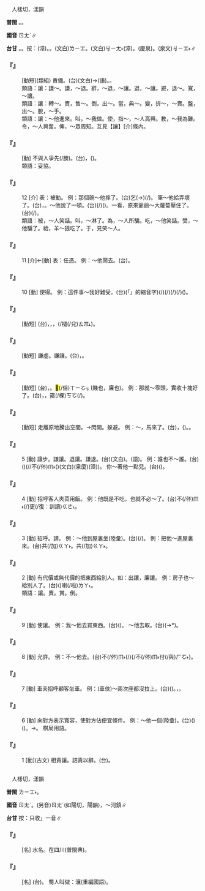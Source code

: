 
=={{ruby|讓|ㄖㄤˋ}}==

　人樣切，漾韻

'''普閩''' {{ruby|(文)|ㄌㄧㆲ˫}}。{{ruby|(白)|ㄋㄧㄨ˫}}。

'''國音''' <rt>ㄖㄤˋ</rt>∥

'''台甘''' {{ruby|(文)|ㆢㄧㆲ˫}}{{ruby|。|ㄌㄧㆲ˫}}。{{ruby|(語)|ㄋㄧㄨ˫}}。按：{{ruby|(文)|ㄌㄧㄤ˫}}(漳)。{{ruby|(語)|ㄋㄧㆦ˫}}。(文白)<rt>ㄌㄧㆲ</rt>。(文白)<rt>ㆢㄧㄤ˫</rt>(漳)。{{ruby|(語)|ㄋㄧㄨ˫}}(廈泉)。(泉文)<rt>ㆢㄧㆲ˫</rt>∥

    

==='''『{{ruby|責|ㄗㄜˊ}}{{ruby|讓|ㄖㄤˋ}}』'''===
: [動短](類組) 責備。(台){{ruby|責|ㄐㄧㆤㆶ}}{{ruby|備|ㄅㄧ˫}}(文白)→(語)。{{ruby|追|ㄉㄨㄧ}}{{ruby|究|ㄍㄧㄨ˪}}{{ruby|責|ㄐㄧㆤㆶ}}{{ruby|任|ㆢㄧㆬ˫}}{{ruby|/|ㄌㄧㆬ˫}}。
:類語：讓：謙～。謙，～退。辭，～退，～讓。退，～讓。避，退～。寬，～讓。
:
:類語：讓：轉～。賣，售～。倒，出～。當，典～。變，折～，～賣。盤，出～。脫，～手。
:
:類語：讓：～他進來。叫，～我做。使，指～，～人高興。教，～我為難。令，～人興奮。俾，～眾周知。互見【讓】[介]條內。
:
    

==='''『{{ruby|讓|ㄖㄤˋ}}{{ruby|步|ㄅㄨˋ}}』'''===
: [動] 不與人爭先(/勝)。(台){{ruby|讓|ㄋㄧㄨ˫}}{{ruby|/|ㄌㄧㆲ˫}}{{ruby|步|ㄅㆦ˫}}，({{ruby|有|ㄨ˫}}{{ruby|爭|ㄐㄧㄥ}}{{ruby|執|ㄐㄧㆴ}}{{ruby|時|ㄒㄧˊ}}{{ruby|放|ㄏㆲˋ}}{{ruby|棄|ㄎㄧ˪}}{{ruby|一|ㄐㄧㆵ ͘}}{{ruby|部|ㄅㆦ˫}}{{ruby|分|ㄏㄨㄣ˫}}{{ruby|丌|ㆤ}}{{ruby|主|ㄗㄨˋ}}{{ruby|張|ㄉㄧㆧ}}{{ruby|/|ㄉㄧㆫ}}{{ruby|或|ㄧㄚㆷ ͘}}{{ruby|意|ㄧ˪}}{{ruby|見|ㄍㄧㄢ˪}})。
:類語：妥協。
:
    

==='''『{{ruby|讓|ㄖㄤˋ}}』'''===
:12  [介] 表：被動。 例：那個碗～他摔了。(台){{ruby|<mark>&#xf8fbe;</mark>|ㄏㄧㆵ}}{{ruby|塊|ㄉㆤ˪}}{{ruby|碗|ㄨㆩˋ}}乞(→{{ruby|去|ㄎㄧ˪}}){{ruby|付|ㄏㆦ˫}}{{ruby|伊|ㄧ}}{{ruby|摔|ㄙㄚㆶ}}{{ruby|/|ㄒㄧㄚㆶ}}(/{{ruby|摃|ㄍㆲ˪}}){{ruby|破|ㄆㄨㄚ˪}}{{ruby|去|·ㄎㄧ˪}}。 筆～他給弄壞了。(台){{ruby|<mark>&#xf8fbe;</mark>|ㄏㄧㆵ}}{{ruby|枝|ㄍㄧ}}{{ruby|筆|ㄅㄧㆵ}}，{{ruby|去|ㄎㄧ˪}}{{ruby|付|ㄏㆦ˫}}{{ruby|伊|ㄧ}}{{ruby|創|ㄘㆲ˪}}{{ruby|歹|ㄆㄞˋ}}{{ruby|/|ㄆㆮˋ}}{{ruby|去|ㄎㄧ˪}}。～他說了一頓。(台){{ruby|去|ㄎㄧ˪}}{{ruby|付|ㄏㆦ˫}}{{ruby|伊|ㄧ}}{{ruby|罵|ㄇㆤ˫}}{{ruby|/|ㄇㄚ˫}}(/{{ruby|說|ㄙㄨㄚㆵ}}{{ruby|教|ㄍㄠ˪}})({{ruby|一|ㄐㄧㆵ ͘}}{{ruby|睏|ㄎㄨㄣ˪}})。一看，原來爺爺～大蘿蔔壓住了。(台){{ruby|一|ㄐㄧㆵ ͘}}{{ruby|下|·ㆤ˫}}{{ruby|看|ㄎㄨㆩ˪}}{{ruby|原|ㆣㄨㄢˊ}}{{ruby|來|ㄌㄞˊ}}{{ruby|阿|ㄚ}}{{ruby|公|ㄍㆲ}}{{ruby|著|ㄉㄧㄜㆷ}}(/{{ruby|都|ㄉㄜ˫}}){{ruby|是|ㄒㄧ˫}}{{ruby|去|ㄎㄧ˪}}{{ruby|付|ㄏㆦ˫}}{{ruby|大|ㄉㄨㄚ˫}}{{ruby|棵|ㄎㆦ}}{{ruby|菜|ㄘㄞ˪}}{{ruby|頭|ㄊㄠˊ}}{{ruby|壓|ㄉㆤㆷ}}{{ruby|住|ㄉㄧㄠˊ}}{{ruby|咧|ㄌㆤ˪}}。
:類語：被，～人笑話。叫，～{{ruby|雨|ㄩˇ}}淋了。為，～人所騙。吃，～他笑話。受，～他騙了。給，羊～狼吃了。于，見笑～人。
:
    

==='''『{{ruby|讓|ㄖㄤˋ}}』'''===
:11  [介]←[動] 表：任憑。 例：～他鬧去。(台){{ruby|據|ㄍㄧ˪}}{{ruby|/|ㄍㄨ˪}}{{ruby|在|ㄗㄞ˫}}{{ruby|伊|ㄧ}}{{ruby|去|·ㄎㄧ˪}}{{ruby|鬧|ㄋㄠ˫}}。
    

==='''『{{ruby|讓|ㄖㄤˋ}}』'''===
:10  [動] 使得。 例：這件事～我好難受。(台){{ruby|<mark>&#xffb50;</mark>|ㄐㄧㆵ}}(「{{ruby|此|ㄐㄧˋ}}{{ruby|一|ㄐㄧㆵ ͘}}」的縮音字)(/{{ruby|此|ㄐㄧㆵ}}){{ruby|層|ㄗㄢˊ}}{{ruby|載|ㄉㄞ˫}}(/{{ruby|戴|ㄉㄞ˪}}){{ruby|事|ㄐㄧ˪}}(/{{ruby|事|ㄉㄞ˫}}{{ruby|情|ㄐㄧ˪}}){{ruby|付|ㄏㆦ˫}}(/{{ruby|害|ㄏㄞ˫}}){{ruby|我|ㆣㄨㄚˋ}}({{ruby|感|ㄍㆰˋ}}{{ruby|覺|ㄍㄚㆶ}}){{ruby|真|ㄐㄧㄣ}}{{ruby|歹|ㄆㄞˋ}}{{ruby|/|ㄆㆮˋ}}{{ruby|勢|ㄙㆤ˪}}。
    

==='''『{{ruby|出|ㄔㄨ}}{{ruby|讓|ㄖㄤˋ}}』'''===
: [動短] (台){{ruby|個|ㄍㄜ˪}}{{ruby|人|ㆢㄧㄣˊ}}{{ruby|/|ㄌㄧㄣˊ}}{{ruby|丌|ㆤ}}{{ruby|所|ㄙㆦˋ}}{{ruby|有|ㄧㄨˋ}}{{ruby|物|ㆠㄨㆵ ͘}}，{{ruby|因|ㄧㄣ}}{{ruby|為|ㄨㄧ˫}}{{ruby|較|ㄎㄚㆷ}}{{ruby|無|ㆠㄜˊ}}{{ruby|用|ㄧㆲ˫}}{{ruby|/|ㄧㄥ˫}}，{{ruby|無|ㆠㄜˊ}}{{ruby|注|ㄗㄨ˪}}{{ruby|重|ㄉㄧㆲ˫}}{{ruby|趁|ㄊㄢ˪}}{{ruby|錢|ㄐㆪˊ}}{{ruby|收|ㄒㄧㄨ}}{{ruby|價|ㄍㆤ˪}}{{ruby|數|ㄒㄧㄠ˪}}，{{ruby|讓|ㄋㄧㄨ˫}}{{ruby|/|ㄌㄧㆲ˫}}{{ruby|付|ㄏㆦ˫}}{{ruby|別|ㄅㄚㆵ ͘}}{{ruby|人|ㄌㄤˊ}}{{ruby|去|·ㄎㄧ˪}}(/褪(/兌)<rt>ㄊㆭ˪</rt>{{ruby|人|·ㄌㄤˊ}})。
    

==='''『{{ruby|禮|ㄌㄧˇ}}{{ruby|讓|ㄖㄤˋ}}』'''===
: [動短] 謙虛。謙讓。(台){{ruby|好|ㄏㄜˋ}}{{ruby|禮|ㄌㆤˋ}}，{{ruby|有|ㄨ˫}}{{ruby|禮|ㄌㆤˋ}}{{ruby|數|ㄙㆦ˪}}{{ruby|尊|ㄗㄨㄣ}}{{ruby|重|ㄉㄧㆲ˫}}{{ruby|別|ㄅㄚㆵ ͘}}{{ruby|人|ㄌㄤˊ}}。
    

==='''『{{ruby|讓|ㄖㄤˋ}}{{ruby|價|ㄐㄧㄚˋ}}』'''===
: [動短] (台){{ruby|賣|ㆠㄨㆤ˫}}{{ruby|/|ㆠㆤ˫}}{{ruby|方|ㄏㆲ}}{{ruby|將|ㄐㄧㆲ}}{{ruby|價|ㄍㆤ˪}}{{ruby|錢|ㄐㆪˊ}}{{ruby|算|ㄙㆭ˪}}{{ruby|較|ㄎㄚㆷ}}{{ruby|少|ㄐㄧㄜˋ}}，{{ruby|減|ㄍㄧㆰˋ}}{{ruby|算|ㄙㆭ˪}}。{{ruby|算|ㄙㆭ˪}}{{ruby|較|ㄎㄚㆷ}}<mark>&#xffc4b;</mark>(/俗)<rt>ㄒㄧㆦㆶ ͘</rt>(賤也，廉也){{ruby|賣|ㆠㄨㆤ˫}}{{ruby|/|ㆠㆤ˫}}{{ruby|付|ㄏㆦ˫}}{{ruby|人|·ㄌㄤˊ}}。 例：那就～零頭，實收十塊好了。(台){{ruby|抑|ㄧㄚㆷ}}{{ruby|無|ㆠㄜˊ}}，{{ruby|零|ㄌㄢˊ}}{{ruby|星|ㄙㄢ}}{{ruby|丌|ㆤ}}{{ruby|<mark>&#xffb49;</mark>|ㄇㄞ˪}}{{ruby|算|ㄙㆭ˪}}，{{ruby|收|ㄒㄧㄨ}}{{ruby|十|ㄗㄚㆴ ͘}}箍(/棵)<rt>ㄎㆦ</rt>{{ruby|銀|ㆣㄨㄣˊ}}{{ruby|/|ㆣㄧㄣˊ}}{{ruby|著|ㄉㄧㄜㆷ}}(/{{ruby|都|ㄉㄜ˫}}){{ruby|好|ㄏㄜˋ}}。
    

==='''『{{ruby|讓|ㄖㄤˋ}}{{ruby|開|ㄎㄞ}}』'''===
: [動短] 走離原地騰出空間。→閃開。躲避。 例：～，馬來了。(台){{ruby|馬|ㆠㆤˋ}}{{ruby|來|ㄌㄞˊ}}{{ruby|了|ㄌㄧㄠˋ}}，{{ruby|緊|ㄍㄧㄣˋ}}{{ruby|閃|ㄒㄧㆰˋ}}({{ruby|對|ㄉㄨㄧ˪}}){{ruby|邊|ㄅㆪ}}{{ruby|仔|ㄚ}}{{ruby|去|ㄎㄧ˪}}。{{ruby|讓|ㄌㄧㆲ˫}}{{ruby|/|ㄋㄧㄨ˫}}{{ruby|路|ㄌㆦ˫}}{{ruby|亦|ㄧㄚㆷ ͘}}{{ruby|是|ㄒㄧ˫}}{{ruby|避|ㄆㄧㄚㆷ}}{{ruby|危|ㆣㄨㄧˊ}}{{ruby|/|ㄏㄨㄧˊ}}{{ruby|險|ㄏㄧㆰˋ}}。
    

==='''『{{ruby|讓|ㄖㄤˋ}}』'''===
:5  [動] 讓步。謙讓。退讓。謙退。(台){{ruby|讓|ㄋㄧㄨ˫}}{{ruby|/|ㄌㄧㆲ˫}}(文白)。{{ruby|讓|ㄋㄧㄨ˫}}{{ruby|/|ㄋㄧㆦ˫}}(語)。 例：誰也不～誰。(台){{ruby|無|ㆠㄜˊ}}({{ruby|一|ㄐㄧㆵ ͘}}{{ruby|個|ㆤˊ}}){{ruby|人|·ㄌㄤˊ}}{{ruby|<mark>&#xffa49;</mark>|ㆠㆤㆷ}}{{ruby|/|ㆠㄨㆤㆷ ͘}}{{ruby|讓|ㄋㄧㄨ˫}}{{ruby|/|ㄌㄧㆲ˫}}{{ruby|人|·ㄌㄤˊ}}(/{{ruby|無|ㆠㄜˊ}}{{ruby|一|ㄐㄧㆵ ͘}}{{ruby|個|ㆤˊ}}{{ruby|<mark>&#xffa49;</mark>|ㆠㆤㆷ}}{{ruby|/|ㆠㄨㆤㆷ ͘}}{{ruby|讓|ㄋㄧㄨ˫}}{{ruby|/|ㄌㄧㆲ˫}}{{ruby|人|·ㄌㄤˊ}}/{{ruby|大|ㄉㄞ˫}}{{ruby|家|ㄍㆤ}}{{ruby|攏|ㄌㆲˋ}}不(/伓)<rt>ㆬ˫</rt>({{ruby|肯|ㄎㄧㄥˋ}}){{ruby|讓|ㄌㄧㆲ˫}}(文白){{ruby|/|ㄋㄧㄨ˫}}(泉廈){{ruby|/|ㄋㄧㆦ˫}}(漳){{ruby|人|·ㄌㄤˊ}})。 你～著他一點兒。(台){{ruby|汝|ㄌㄧˋ}}{{ruby|較|ㄎㄚㆷ}}{{ruby|讓|ㄋㄧㄨ˫}}{{ruby|/|ㄌㄧㆲ˫}}({{ruby|步|ㄅㆦ˫}}){{ruby|伊|ㄧ}}{{ruby|一|ㄐㄧㆵ ͘}}{{ruby|下|·ㆤ˫}}。
    

==='''『{{ruby|讓|ㄖㄤˋ}}』'''===
:4  [動] 招呼客人夾菜用飯。 例：他既是不吃，也就不必～了。(台){{ruby|伊|ㄧ}}{{ruby|若|ㄋㄚ˫}}{{ruby|<mark>&#xffa42;</mark>|ㄍㄚㆷ}}{{ruby|是|ㄒㄧ˫}}不(/伓)<rt>ㆬ˫</rt>{{ruby|食|ㄐㄧㄚㆷ ͘}}{{ruby|著|ㄉㄧㄜㆷ}}(/{{ruby|都|ㄉㄜ˫}}){{ruby|免|ㆠㄧㄢˋ}}更(/復：訓讀)<rt>ㄍㄜ˪</rt>{{ruby|/|ㄍㄜㆷ}}{{ruby|一|ㄧㆵ}}{{ruby|直|ㄉㄧㆵ ͘}}{{ruby|叫|ㄍㄧㄜ˪}}。
    

==='''『{{ruby|讓|ㄖㄤˋ}}』'''===
:3  [動] 招呼。請。 例：～他到屋裏坐(陸彙)。(台){{ruby|請|ㄑㄧㆩˋ}}{{ruby|伊|ㄧ}}{{ruby|入|ㆢㄧㆴ ͘}}{{ruby|/|ㄌㄧㆴ ͘}}{{ruby|內|ㄌㄞ˫}}{{ruby|面|ㆠㄧㄣ˫}}(/{{ruby|厝|ㄘㄨ˪}}{{ruby|內|ㄌㄞ˫}}){{ruby|去|·ㄎㄧ˪}}{{ruby|坐|ㄗㄜ˫}}{{ruby|/|ㄗㆤ˫}}。 例：把他～進屋裏來。(台){{ruby|汝|ㄌㄧˋ}}共(/加)<rt>ㄍㄚ˫</rt>{{ruby|請|ㄑㄧㆩˋ}}{{ruby|伊|ㄧ}}{{ruby|入|ㆢㄧㆴ ͘}}{{ruby|/|ㄌㄧㆴ ͘}}{{ruby|來|·ㄌㄞˊ}}。共(/加)<rt>ㄍㄚ˫</rt>{{ruby|伊|ㄧ}}{{ruby|請|ㄑㄧㆩˋ}}{{ruby|入|ㆢㄧㆴ ͘}}{{ruby|/|ㄌㄧㆴ ͘}}{{ruby|來|·ㄌㄞˊ}}。
    

==='''『{{ruby|讓|ㄖㄤˋ}}』'''===
:2  [動] 有代價或無代價的把東西給別人。如：出讓，廉讓。 例：房子也～給別人了。(台){{ruby|房|ㄅㄤˊ}}{{ruby|屋|ㆦㆶ}}{{ruby|亦|ㄧㄚㆷ ͘}}({{ruby|賣|ㆠㆤ˫}}{{ruby|/|ㆠㄨㆤ˫}}){{ruby|付|ㄏㆦ˫}}{{ruby|人|ㄌㄤˊ}}{{ruby|去|·ㄎㄧ˪}}喇(/啦)<rt>ㄌㄚ˪</rt>。
:類語：讓。賣。賞。倒。
:
    

==='''『{{ruby|讓|ㄖㄤˋ}}』'''===
:9  [動] 使讓。 例：我～他去買東西。(台){{ruby|我|ㆣㄨㄚˋ}}{{ruby|叫|ㄍㄧㄜ˪}}({{ruby|差|ㄘㆤ}}{{ruby|教|ㄍㄚ˪}}{{ruby|→|ㄍㄚㆷ}}){{ruby|伊|ㄧ}}{{ruby|去|·ㄎㄧ˪}}{{ruby|買|ㆠㆤˋ}}{{ruby|/|ㆠㄨㆤˋ}}{{ruby|物|ㄇㆭㆷ ͘}}{{ruby|/|ㄇㄧㆷ ͘}}。 ～他去取。(台){{ruby|叫|ㄍㄧㄜ˪}}{{ruby|伊|ㄧ}}{{ruby|去|·ㄎㄧ˪}}{{ruby|提|ㄊㆤˊ}}(→{{ruby|挓|ㄊㆤㆷ ͘}}*){{ruby|來|·ㄌㄞˊ}}。
    

==='''『{{ruby|讓|ㄖㄤˋ}}』'''===
:8  [動] 允許。 例：不～他去。(台)不(/伓)<rt>ㆬ˫</rt>{{ruby|准|ㄗㄨㄣˋ}}(/{{ruby|允|ㄨㄣˋ}}){{ruby|伊|ㄧ}}{{ruby|去|ㄎㄧ˪}}{/不(/伓)<rt>ㆬ˫</rt>付(/與)<rt>ㄏㆦ˫</rt>{{ruby|伊|ㄧ}}{{ruby|去|ㄎㄧ˪}}}。
    

==='''『{{ruby|讓|ㄖㄤˋ}}』'''===
:7  [動] 車夫招呼顧客坐車。 例：(車伕)～兩次座都沒拉上。(台){{ruby|叫|ㄍㄧㄜ˪}}{{ruby|客|ㄎㆤㆷ}}({{ruby|招|ㄐㄧㄜ}}{{ruby|呼|ㄏㆦ}}{{ruby|人|ㄌㄤˊ}}{{ruby|客|ㄎㆤㆷ}}{{ruby|坐|ㄗㆤ˫}}{{ruby|車|ㄑㄧㄚ}})。{{ruby|叫|ㄍㄧㄜ˪}}{{ruby|二|ㄋㆭ˫}}{{ruby|個|ㆤˊ}}{{ruby|人|ㄌㄤˊ}}{{ruby|客|ㄎㆤㆷ}}，{{ruby|攏|ㄌㆲˋ}}{{ruby|拖|ㄊㄨㄚ}}{{ruby|無|ㆠㄜˊ}}{{ruby|成|ㄒㄧㄥˊ}}。
    

==='''『{{ruby|讓|ㄖㄤˋ}}』'''===
:6  [動] 向對方表示寬容，使對方佔便宜條件。 例：～他一個{{ruby|子|ㄗˇ}}{{ruby|兒|ㄦ}}(陸彙)。(台){{ruby|讓|ㄋㄧㄨ˫}}{{ruby|/|ㄌㄧㆲ˫}}{{ruby|伊|ㄧ}}{{ruby|一|ㄐㄧㆵ ͘}}({{ruby|粒|ㄌㄧㄚㆴ ͘}}){{ruby|子|ㄌㄧˋ}}({{ruby|仔|ㄚ}})。→{{ruby|讓|ㄋㄧㄨ˫}}{{ruby|/|ㄌㄧㆲ˫}}{{ruby|伊|ㄧ}}{{ruby|先|ㄒㄧㄥ}}{{ruby|行|ㄍㄧㆩˊ}}{{ruby|一|ㄐㄧㆵ ͘}}{{ruby|步|ㄅㆦ˫}}。 棋局用語。
    

==='''『{{ruby|讓|ㄖㄤˋ}}』'''===
:1  [動](古文) 相責讓。詰責以辭。(台){{ruby|用|ㄧㆲ˫}}{{ruby|/|ㄧㄥ˫}}{{ruby|話|ㄨㆤ˫}}{{ruby|責|ㄐㄧㆤㆶ}}{{ruby|備|ㄅㄧ˫}}。
    

=={{ruby|瀼|ㄖㄤˋ}}==

　人樣切，漾韻

'''普閩''' <rt>ㄌㄧㆲ˫</rt>。

'''國音''' <rt>ㄖㄤˋ</rt>。(另音)<rt>ㄖㄤˊ</rt>(如陽切，陽韻)，～河鎮∥

'''台甘''' 按：只收{{ruby|「|ㆢㄧㆲˊ}}」一音∥

    

==='''『{{ruby|瀼|ㄖㄤˋ}}{{ruby|水|ㄕㄨㄟˇ}}』'''===
: [名] 水名。在四川(普閩典)。
    

==='''『{{ruby|瀼|ㄖㄤˋ}}』'''===
: [名] (台){{ruby|流|ㄌㄠˊ}}{{ruby|入|ㆢㄧㆴ ͘}}{{ruby|/|ㄌㄧㆴ ͘}}{{ruby|去|·ㄎㄧ˪}}{{ruby|江|ㄍㄤ}}{{ruby|水|ㄗㄨㄧˋ}}{{ruby|丌|ㆤ}}{{ruby|山|ㄙㄨㆩ}}{{ruby|坑|ㄎㆪ}}{{ruby|水|ㄗㄨㄧˋ}}。 蜀人叫做：瀼(重編國語)。
    
